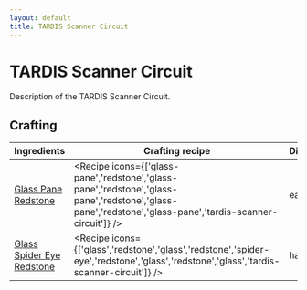 ```yaml
---
layout: default
title: TARDIS Scanner Circuit
---
```



TARDIS Scanner Circuit
===================

Description of the TARDIS Scanner Circuit.

## Crafting

| Ingredients | Crafting recipe | Difficulty |
| ----------- | --------------- | ------------- |
| [Glass Pane](https://minecraft.wiki/w/Glass_Pane)<br/>[Redstone](https://minecraft.wiki/w/Redstone) | <Recipe icons={['glass-pane','redstone','glass-pane','redstone','glass-pane','redstone','glass-pane','redstone','glass-pane','tardis-scanner-circuit']} /> | easy |
| [Glass](https://minecraft.wiki/w/Glass)<br/>[Spider Eye](https://minecraft.wiki/w/Spider_Eye)<br/>[Redstone](https://minecraft.wiki/w/Redstone) | <Recipe icons={['glass','redstone','glass','redstone','spider-eye','redstone','glass','redstone','glass','tardis-scanner-circuit']} /> | hard |

